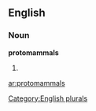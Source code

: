 ==English==

===Noun===
'''protomammals'''

# {{plural of|[[protomammal]]}}

[[Category:English plurals]]

[[ar:protomammals]]